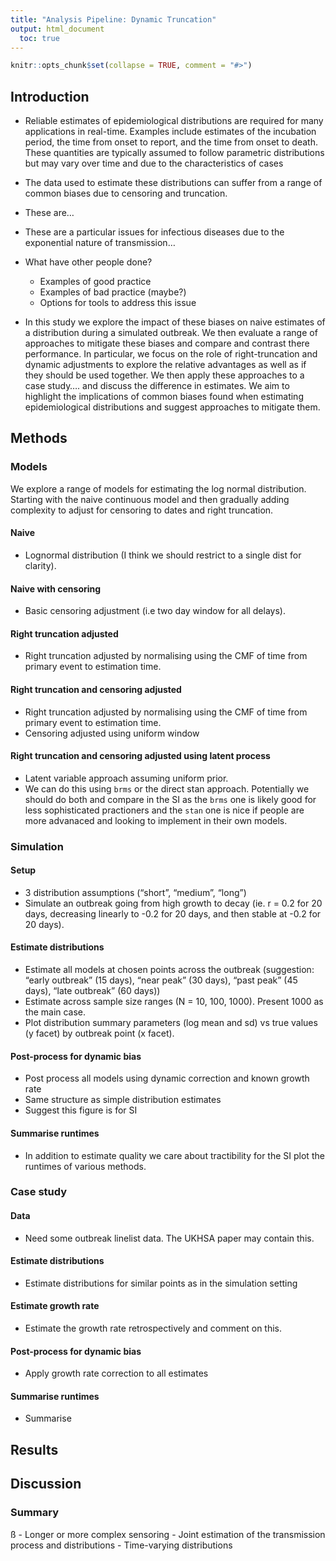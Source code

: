 ```yaml
---
title: "Analysis Pipeline: Dynamic Truncation"
output: html_document
  toc: true
---
```


```r
knitr::opts_chunk$set(collapse = TRUE, comment = "#>")
```

## Introduction

- Reliable estimates of epidemiological distributions are required for many applications in real-time. Examples include estimates of the incubation period, the time from onset to report, and the time from onset to death. These quantities are typically assumed to follow parametric distributions but may vary over time and due to the characteristics of cases
- The data used  to estimate these distributions can suffer from a range of common biases due to censoring and truncation.
- These are... 
- These are a particular issues for infectious diseases due to the exponential nature of transmission...

- What have other people done? 
  - Examples of good practice
  - Examples of bad practice (maybe?)
  - Options for tools to address this issue


- In this study we explore the impact of these biases on naive estimates of a distribution during a simulated outbreak. We then evaluate a range of approaches to mitigate these biases and compare and contrast there performance. In particular, we focus on the role of right-truncation and dynamic adjustments to explore the relative advantages as well as if they should be used together.
We then apply these approaches to a case study.... and discuss the difference in estimates. We aim to highlight the implications of common biases found when estimating epidemiological distributions and suggest approaches to mitigate them.


## Methods

### Models

We explore a range of models for estimating the log normal distribution. Starting with the naive continuous model and then gradually adding complexity to adjust for censoring to dates and right truncation. 

#### Naive

- Lognormal distribution (I think we should restrict to a single dist for clarity).

#### Naive with censoring

- Basic censoring adjustment (i.e two day window for all delays).

#### Right truncation adjusted

- Right truncation adjusted by normalising using the CMF of time from primary event to estimation time.

#### Right truncation and censoring adjusted

- Right truncation adjusted by normalising using the CMF of time from primary event to estimation time.
- Censoring adjusted using uniform window

#### Right truncation and censoring adjusted using latent process

- Latent variable approach assuming uniform prior.
- We can do this using `brms` or the direct stan approach. Potentially we should do both and compare in the SI as the `brms` one is likely good for less sophisticated practioners and the `stan` one is nice if people are more advanaced and looking to implement in their own models.

### Simulation

#### Setup

- 3 distribution assumptions ("short", "medium", "long")
- Simulate an outbreak going from high growth to decay (ie. r = 0.2 for 20 days, decreasing linearly to -0.2 for 20 days, and then stable at -0.2 for 20 days).

#### Estimate distributions

- Estimate all models at chosen points across the outbreak (suggestion: "early outbreak" (15 days), "near peak" (30 days), "past peak" (45  days), "late outbreak" (60 days))
- Estimate across sample size ranges (N = 10, 100, 1000). Present 1000 as the main case.
- Plot distribution summary parameters (log mean and sd) vs true values (y facet) by outbreak point (x facet).

#### Post-process for dynamic bias

- Post process all models using dynamic correction and known growth rate
- Same structure as simple distribution estimates
- Suggest this figure is for SI

#### Summarise runtimes

- In addition to estimate quality we care about tractibility for the SI plot the runtimes of various methods.

### Case study

#### Data

- Need some outbreak linelist data. The UKHSA paper may contain this.

#### Estimate distributions

- Estimate distributions for similar points as in the simulation setting

#### Estimate growth rate

- Estimate the growth rate retrospectively and comment on this. 

#### Post-process for dynamic bias

- Apply growth rate correction to all estimates 

#### Summarise runtimes

- Summarise


## Results



## Discussion

### Summary

ß
- Longer or more complex sensoring
- Joint estimation of the transmission process and distributions
- Time-varying distributions